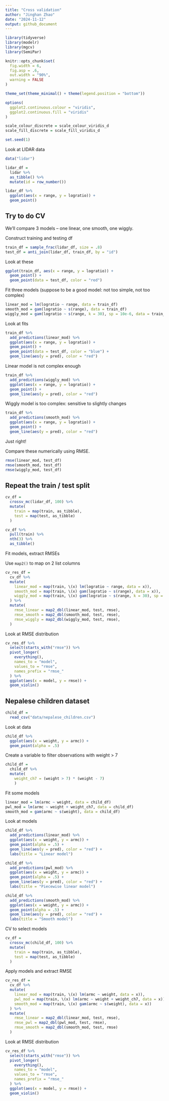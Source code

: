 ```yaml
---
title: "Cross validation"
author: "Jinghan Zhao"
date: "2024-11-12"
output: github_document
---
```



```r
library(tidyverse)
library(modelr)
library(mgcv)
library(SemiPar)

knitr::opts_chunk$set(
  fig.width = 6,
  fig.asp = .6,
  out.width = "90%",
  warning = FALSE
)

theme_set(theme_minimal() + theme(legend.position = "bottom"))

options(
  ggplot2.continuous.colour = "viridis",
  ggplot2.continuous.fill = "viridis"
)

scale_colour_discrete = scale_colour_viridis_d
scale_fill_discrete = scale_fill_viridis_d

set.seed(1)
```

Look at LIDAR data

```r
data("lidar")

lidar_df = 
  lidar %>% 
  as_tibble() %>% 
  mutate(id = row_number())
```

```r
lidar_df %>% 
  ggplot(aes(x = range, y = logratio)) +
  geom_point()
```


## Try to do CV

We'll compare 3 models -- one linear, one smooth, one wiggly.

Construct training and testing df

```r
train_df = sample_frac(lidar_df, size = .8)
test_df = anti_join(lidar_df, train_df, by = "id")
```

Look at these

```r
ggplot(train_df, aes(x = range, y = logratio)) +
  geom_point() +
  geom_point(data = test_df, color = "red")
```

Fit three models (suppose to be a good model: not too simple, not too complex)

```r
linear_mod = lm(logratio ~ range, data = train_df)
smooth_mod = gam(logratio ~ s(range), data = train_df)
wiggly_mod = gam(logratio ~ s(range, k = 30), sp = 10e-6, data = train_df)
```

Look at fits

```r
train_df %>% 
  add_predictions(linear_mod) %>% 
  ggplot(aes(x = range, y = logratio)) +
  geom_point() +
  geom_point(data = test_df, color = "blue") +
  geom_line(aes(y = pred), color = "red")
```

Linear model is not complex enough

```r
train_df %>% 
  add_predictions(wiggly_mod) %>% 
  ggplot(aes(x = range, y = logratio)) +
  geom_point() +
  geom_line(aes(y = pred), color = "red")
```

Wiggly model is too complex: sensitive to slightly changes

```r
train_df %>% 
  add_predictions(smooth_mod) %>% 
  ggplot(aes(x = range, y = logratio)) +
  geom_point() +
  geom_line(aes(y = pred), color = "red")
```

Just right!


Compare these numerically using RMSE.

```r
rmse(linear_mod, test_df)
rmse(smooth_mod, test_df)
rmse(wiggly_mod, test_df)
```


## Repeat the train / test split

```r
cv_df = 
  crossv_mc(lidar_df, 100) %>% 
  mutate(
    train = map(train, as_tibble),
    test = map(test, as_tibble)
  )
```

```r
cv_df %>% 
  pull(train) %>% 
  nth(3) %>% 
  as_tibble()
```

Fit models, extract RMSEs

Use `map2()` to map on 2 list columns

```r
cv_res_df = 
  cv_df %>% 
  mutate(
    linear_mod = map(train, \(x) lm(logratio ~ range, data = x)),
    smooth_mod = map(train, \(x) gam(logratio ~ s(range), data = x)),
    wiggly_mod = map(train, \(x) gam(logratio ~ s(range, k = 30), sp = 10e-6, data = x))
  ) %>% 
  mutate(
    rmse_linear = map2_dbl(linear_mod, test, rmse),
    rmse_smooth = map2_dbl(smooth_mod, test, rmse),
    rmse_wiggly = map2_dbl(wiggly_mod, test, rmse),
  )
```

Look at RMSE distribution

```r
cv_res_df %>% 
  select(starts_with("rmse")) %>% 
  pivot_longer(
    everything(), 
    names_to = "model",
    values_to = "rmse", 
    names_prefix = "rmse_"
  ) %>% 
  ggplot(aes(x = model, y = rmse)) +
  geom_violin()
```


## Nepalese children dataset

```r
child_df = 
  read_csv("data/nepalese_children.csv")
```

Look at data

```r
child_df %>% 
  ggplot(aes(x = weight, y = armc)) +
  geom_point(alpha = .5)
```

Create a variable to filter observations with weight > 7

```r
child_df = 
  child_df %>% 
  mutate(
    weight_ch7 = (weight > 7) * (weight - 7)
    )
```

Fit some models

```r
linear_mod = lm(armc ~ weight, data = child_df)
pwl_mod = lm(armc ~ weight + weight_ch7, data = child_df)
smooth_mod = gam(armc ~ s(weight), data = child_df)
```

Look at models

```r
child_df %>% 
  add_predictions(linear_mod) %>% 
  ggplot(aes(x = weight, y = armc)) +
  geom_point(alpha = .5) +
  geom_line(aes(y = pred), color = "red") +
  labs(title = "Linear model")
```

```r
child_df %>% 
  add_predictions(pwl_mod) %>% 
  ggplot(aes(x = weight, y = armc)) +
  geom_point(alpha = .5) +
  geom_line(aes(y = pred), color = "red") +
  labs(title = "Piecewise linear model")
```

```r
child_df %>% 
  add_predictions(smooth_mod) %>% 
  ggplot(aes(x = weight, y = armc)) +
  geom_point(alpha = .5) +
  geom_line(aes(y = pred), color = "red") +
  labs(title = "Smooth model")
```

CV to select models

```r
cv_df = 
  crossv_mc(child_df, 100) %>% 
  mutate(
    train = map(train, as_tibble),
    test = map(test, as_tibble)
  )
```

Apply models and extract RMSE

```r
cv_res_df = 
  cv_df %>% 
  mutate(
    linear_mod = map(train, \(x) lm(armc ~ weight, data = x)),
    pwl_mod = map(train, \(x) lm(armc ~ weight + weight_ch7, data = x)),
    smooth_mod = map(train, \(x) gam(armc ~ s(weight), data = x))
  ) %>% 
  mutate(
    rmse_linear = map2_dbl(linear_mod, test, rmse),
    rmse_pwl = map2_dbl(pwl_mod, test, rmse),
    rmse_smooth = map2_dbl(smooth_mod, test, rmse)
  )
```

Look at RMSE distribution

```r
cv_res_df %>% 
  select(starts_with("rmse")) %>% 
  pivot_longer(
    everything(), 
    names_to = "model",
    values_to = "rmse", 
    names_prefix = "rmse_"
  ) %>% 
  ggplot(aes(x = model, y = rmse)) +
  geom_violin()
```

